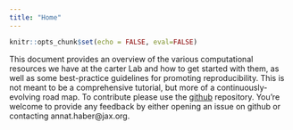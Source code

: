 ```yaml
---
title: "Home"
---
```


```r
knitr::opts_chunk$set(echo = FALSE, eval=FALSE)
```

This document provides an overview of the various computational resources we have at the carter Lab and how to get started with them, as well as some best-practice guidelines for promoting reproducibility. This is not meant to be a comprehensive tutorial, but more of a continuously-evolving road map. To contribute please use the [github](https://github.com/TheJacksonLaboratory/ResourcesGuide) repository. You're welcome to provide any feedback by either opening an issue on github or contacting annat.haber@jax.org. 